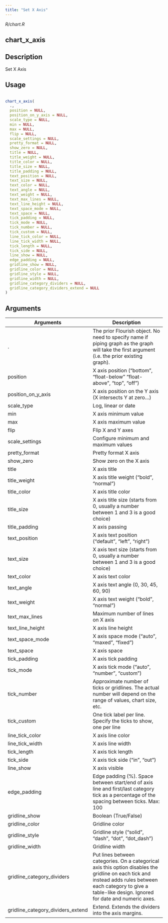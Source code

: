 ```yaml
---
title: "Set X Axis"
---
```


*R/chart.R*

## chart_x_axis

## Description
 Set X Axis 


## Usage
```r
 
chart_x_axis( 
  ., 
  position = NULL, 
  position_on_y_axis = NULL, 
  scale_type = NULL, 
  min = NULL, 
  max = NULL, 
  flip = NULL, 
  scale_settings = NULL, 
  pretty_format = NULL, 
  show_zero = NULL, 
  title = NULL, 
  title_weight = NULL, 
  title_color = NULL, 
  title_size = NULL, 
  title_padding = NULL, 
  text_position = NULL, 
  text_size = NULL, 
  text_color = NULL, 
  text_angle = NULL, 
  text_weight = NULL, 
  text_max_lines = NULL, 
  text_line_height = NULL, 
  text_space_mode = NULL, 
  text_space = NULL, 
  tick_padding = NULL, 
  tick_mode = NULL, 
  tick_number = NULL, 
  tick_custom = NULL, 
  line_tick_color = NULL, 
  line_tick_width = NULL, 
  tick_length = NULL, 
  tick_side = NULL, 
  line_show = NULL, 
  edge_padding = NULL, 
  gridline_show = NULL, 
  gridline_color = NULL, 
  gridline_style = NULL, 
  gridline_width = NULL, 
  gridline_category_dividers = NULL, 
  gridline_category_dividers_extend = NULL 
) 
```

## Arguments
|Arguments|Description|
|---|---|
| . | The prior Flourish object. No need to specify name if piping graph as the graph will take the first argument (i.e. the prior existing graph). |
| position | X axis position ("bottom", "float-below" "float-above", "top", "off") |
| position_on_y_axis | X axis position on the Y axis (X intersects Y at zero...) |
| scale_type | Log, linear or date |
| min | X axis minimum value |
| max | X axis maximum value |
| flip | Flip X and Y axes |
| scale_settings | Configure minimum and maximum values |
| pretty_format | Pretty format X axis |
| show_zero | Show zero on the X axis |
| title | X axis title |
| title_weight | X axis title weight ("bold", "normal") |
| title_color | X axis title color |
| title_size | X axis title size (starts from 0, usually a number between 1 and 3 is a good choice) |
| title_padding | X axis passing |
| text_position | X axis text position ("default", "left", "right") |
| text_size | X axis text size (starts from 0, usually a number between 1 and 3 is a good choice) |
| text_color | X axis text color |
| text_angle | X axis text angle (0, 30, 45, 60, 90) |
| text_weight | X axis text weight ("bold", "normal") |
| text_max_lines | Maximum number of lines on X axis |
| text_line_height | X axis line height |
| text_space_mode | X axis space mode ("auto", "maxed", "fixed") |
| text_space | X axis space |
| tick_padding | X axis tick padding |
| tick_mode | X axis tick mode ("auto", "number", "custom") |
| tick_number | Approximate number of ticks or gridlines. The actual number will depend on the range of values, chart size, etc. |
| tick_custom | One tick label per line. Specify the ticks to show, one per line |
| line_tick_color | X axis line color |
| line_tick_width | X axis line width |
| tick_length | X axis tick length |
| tick_side | X axis tick side ("in", "out") |
| line_show | X axis visible |
| edge_padding | Edge padding (%). Space between start/end of axis line and first/last category tick as a percentage of the spacing between ticks. Max: 100 |
| gridline_show | Boolean (True/False) |
| gridline_color | Gridline color |
| gridline_style | Gridline style ("solid", "dash", "dot", "dot_dash") |
| gridline_width | Gridline width |
| gridline_category_dividers | Put lines between categories. On a categorical axis this option disables the gridline on each tick and instead adds rules between each category to give a table-like design. Ignored for date and numeric axes. |
| gridline_category_dividers_extend | Extend. Extends the dividers into the axis margins. |







